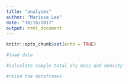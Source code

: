 ```yaml
---
title: "analyses"
author: "Marissa Lee"
date: "10/18/2017"
output: html_document
---
```


```r
knitr::opts_chunk$set(echo = TRUE)

#load data

#calculate sample total dry mass and density

#rbind the dataframes



```

